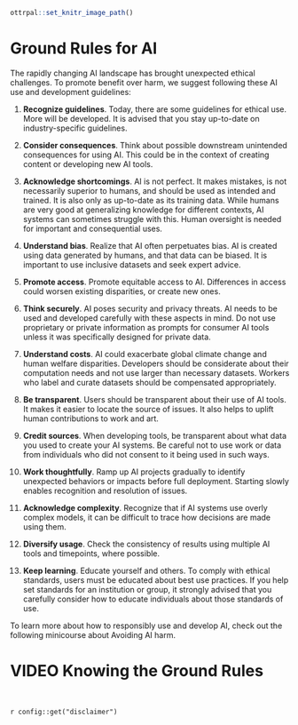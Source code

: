 
```r
ottrpal::set_knitr_image_path()
```

# Ground Rules for AI

The rapidly changing AI landscape has brought unexpected ethical challenges. To promote benefit over harm, we suggest following these AI use and development guidelines:

1. **Recognize guidelines**. Today, there are some guidelines for ethical use. More will be developed. It is advised that you stay up-to-date on industry-specific guidelines.

1. **Consider consequences**. Think about possible downstream unintended consequences for using AI. This could be in the context of creating content or developing new AI tools. 

1. **Acknowledge shortcomings**. AI is not perfect. It makes mistakes, is not necessarily superior to humans, and should be used as intended and trained. It is also only as up-to-date as its training data. While humans are very good at generalizing knowledge for different contexts, AI systems can sometimes struggle with this. Human oversight is needed for important and consequential uses.

1. **Understand bias**. Realize that AI often perpetuates bias. AI is created using data generated by humans, and that data can be biased. It is important to use inclusive datasets and seek expert advice.

1. **Promote access**. Promote equitable access to AI. Differences in access could worsen existing disparities, or create new ones. 

1. **Think securely**. AI poses security and privacy threats. AI needs to be used and developed carefully with these aspects in mind. Do not use proprietary or private information as prompts for consumer AI tools unless it was specifically designed for private data.

1. **Understand costs**. AI could exacerbate global climate change and human welfare disparities. Developers should be considerate about their computation needs and not use larger than necessary datasets. Workers who label and curate datasets should be compensated appropriately.

1. **Be transparent**. Users should be transparent about their use of AI tools. It makes it easier to locate the source of issues. It also helps to uplift human contributions to work and art.

1. **Credit sources**. When developing tools, be transparent about what data you used to create your AI systems. Be careful not to use work or data from individuals who did not consent to it being used in such ways.

1. **Work thoughtfully**. Ramp up AI projects gradually to identify unexpected behaviors or impacts before full deployment. Starting slowly enables recognition and resolution of issues.

1. **Acknowledge complexity**. Recognize that if AI systems use overly complex models, it can be difficult to trace how decisions are made using them.

1. **Diversify usage**. Check the consistency of results using multiple AI tools and timepoints, where possible.

1. **Keep learning**. Educate yourself and others. To comply with ethical standards, users must be educated about best use practices. If you help set standards for an institution or group, it strongly advised that you carefully consider how to educate individuals about those standards of use.

To learn more about how to responsibly use and develop AI, check out the following minicourse about Avoiding AI harm.

# VIDEO Knowing the Ground Rules {.unlisted .unnumbered}

<br>
<div class = disclaimer>
`r config::get("disclaimer")`
</div>
